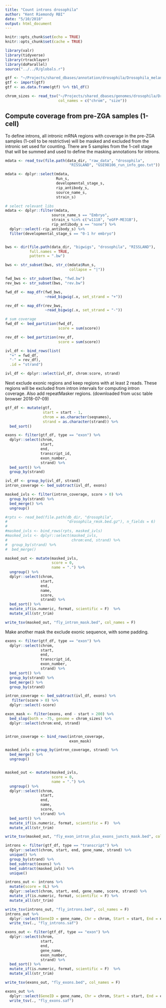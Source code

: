 ```yaml
---
title: "Count introns drosophila"
author: "Kent Riemondy RBI"
date: "5/10/2018"
output: html_document
---
```


```r
knitr::opts_chunk$set(echo = TRUE)
knitr::opts_chunk$set(cache = TRUE)
```

```r
library(valr)
library(tidyverse)
library(rtracklayer)
library(doParallel)
source("../../R/globals.r")
```


```r
gtf <- "~/Projects/shared_dbases/annotation/drosophila/Drosophila_melanogaster.BDGP6.84.gtf"
gtf <- import(gtf)
gtf <- as.data.frame(gtf) %>% tbl_df()

chrom_sizes <- read_tsv("~/Projects/shared_dbases/genomes/drosophila/Drosophila_melanogaster.BDGP6.dna.toplevel.fa.fai", col_types = 'ci---', 
                        col_names = c("chrom", "size"))
```

## Compute coverage from pre-ZGA samples (1-cell)

To define introns, all intronic mRNA regions with coverage in the pre-ZGA samples (1-cell to be restrictive) will be masked and excluded from the intronic set used for counting. There are 5 samples from the 1-cell stage that will be summed and used to define the masking annotations for introns.

```r
mdata <- read_tsv(file.path(data_dir, "raw_data", "drosophila", 
                             "RISSLAND", "GSE98106_run_info_geo.txt"))

mdata <- dplyr::select(mdata,
                       Run_s, 
                       developmental_stage_s,
                       rip_antibody_s,
                       source_name_s,
                       strain_s)

# select relevant libs
mdata <- dplyr::filter(mdata,
                     source_name_s == "Embryo",
                     strain_s %in% c("w1118", "eGFP-ME31B"),
                     rip_antibody_s == "none") %>% 
  dplyr::select(-rip_antibody_s) %>% 
  filter(developmental_stage_s == "0-1 hr embryo")


bws <- dir(file.path(data_dir, "bigwigs", "drosophila", "RISSLAND"), 
           full.names = TRUE, 
           pattern = ".bw")

bws <- str_subset(bws, str_c(mdata$Run_s, 
                             collapse = "|"))

fwd_bws <- str_subset(bws, "fwd.bw")
rev_bws <- str_subset(bws, "rev.bw")

fwd_df <- map_dfr(fwd_bws,
                  ~read_bigwig(.x, set_strand = "+")) 

rev_df <- map_dfr(rev_bws,
                  ~read_bigwig(.x, set_strand = "-")) 

# sum coverage
fwd_df <- bed_partition(fwd_df, 
                        score = sum(score))

rev_df <- bed_partition(rev_df, 
                        score = sum(score))

ivl_df <- bind_rows(list(
  "+" = fwd_df,
  "-" = rev_df),
  .id = "strand")

ivl_df <- dplyr::select(ivl_df, chrom:score, strand)
```

Next exclude exonic regions and keep regions with at least 2 reads. These regions will be excluded from intron intervals for computing intron coverage. Also add repeatMasker regions. (downloaded from ucsc table browser 2018-07-09)

```r

gtf_df <- mutate(gtf,
                 start = start - 1,
                 chrom = as.character(seqnames),
                 strand = as.character(strand)) %>% 
  bed_sort()

exons <- filter(gtf_df, type == "exon") %>%  
  dplyr::select(chrom,
                start, 
                end, 
                transcript_id,
                exon_number,
                strand) %>% 
  bed_sort() %>% 
  group_by(strand)

ivl_df <- group_by(ivl_df, strand)
intron_coverage <- bed_subtract(ivl_df, exons)

masked_ivls <- filter(intron_coverage, score > 0) %>% 
  group_by(strand) %>% 
  bed_merge() %>% 
  ungroup()

```

```r
#rpts <- read_bed(file.path(db_dir, "drosophila", 
#                           "drosophila_rmsk.bed.gz"), n_fields = 6)
#
#masked_ivls <- bind_rows(rpts, masked_ivls)
#masked_ivls <- dplyr::select(masked_ivls,
#                             chrom:end, strand) %>% 
#  group_by(strand) %>% 
#  bed_merge()

masked_out <- mutate(masked_ivls,
                     score = 0,
                     name = ".") %>% 
  ungroup() %>% 
  dplyr::select(chrom,
                start, 
                end, 
                name,
                score,
                strand) %>% 
  bed_sort() %>% 
  mutate_if(is.numeric, format, scientific = F)  %>% 
  mutate_all(str_trim)

write_tsv(masked_out, "fly_intron_mask.bed", col_names = F)
```

Make another mask the exclude exonic sequence, with some padding. 

```r
exons <- filter(gtf_df, type == "exon") %>%  
  dplyr::select(chrom,
                start, 
                end, 
                transcript_id,
                exon_number,
                strand) %>% 
  bed_sort() %>%
  group_by(strand) %>% 
  bed_merge() %>% 
  group_by(strand)

intron_coverage <- bed_subtract(ivl_df, exons) %>% 
   filter(score > 0) %>% 
  dplyr::select(-score)

exon_mask <- filter(exons, end - start > 200) %>% 
  bed_slop(both = -75, genome = chrom_sizes) %>% 
  dplyr::select(chrom:end, strand)


intron_coverage <- bind_rows(intron_coverage, 
                             exon_mask)

masked_ivls <-group_by(intron_coverage, strand) %>% 
  bed_merge() %>% 
  ungroup()


masked_out <- mutate(masked_ivls,
                     score = 0,
                     name = ".") %>% 
  ungroup() %>% 
  dplyr::select(chrom,
                start, 
                end, 
                name,
                score,
                strand) %>% 
  bed_sort() %>% 
  mutate_if(is.numeric, format, scientific = F)  %>% 
  mutate_all(str_trim)

write_tsv(masked_out, "fly_exon_intron_plus_exons_juncts_mask.bed", col_names = F)
```

```r
introns <- filter(gtf_df, type == "transcript") %>% 
  dplyr::select(chrom, start, end, gene_name, strand) %>% 
  unique() %>% 
  group_by(strand) %>% 
  bed_subtract(exons) %>% 
  bed_subtract(masked_ivls) %>% 
  unique()

introns_out <- introns %>% 
  mutate(score = 0L) %>% 
  dplyr::select(chrom, start, end, gene_name, score, strand) %>% 
  mutate_if(is.numeric, format, scientific = F) %>% 
  mutate_all(str_trim)

write_tsv(introns_out, "fly_introns.bed", col_names = F)
introns_out %>% 
  dplyr::select(GeneID = gene_name, Chr = chrom, Start = start, End = end, Strand = strand) %>% 
  write_tsv(., "fly_introns.saf")

exons_out <- filter(gtf_df, type == "exon") %>%  
  dplyr::select(chrom,
                start, 
                end, 
                gene_name,
                exon_number,
                strand) %>% 
  bed_sort() %>% 
  mutate_if(is.numeric, format, scientific = F)  %>% 
  mutate_all(str_trim)

write_tsv(exons_out, "fly_exons.bed", col_names = F)

exons_out %>% 
  dplyr::select(GeneID = gene_name, Chr = chrom, Start = start, End = end, Strand = strand) %>% 
  write_tsv(., "fly_exons.saf")

```